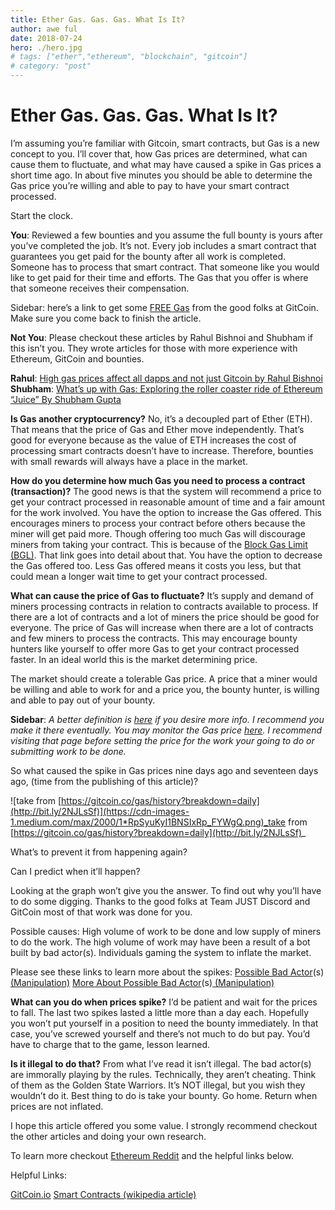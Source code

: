 ```yaml
---
title: Ether Gas. Gas. Gas. What Is It?
author: awe ful
date: 2018-07-24
hero: ./hero.jpg
# tags: ["ether","ethereum", "blockchain", "gitcoin"]
# category: "post"
---
```


# Ether Gas. Gas. Gas. What Is It?

I’m assuming you’re familiar with Gitcoin, smart contracts, but Gas is a new concept to you. I’ll cover that, how Gas prices are determined, what can cause them to fluctuate, and what may have caused a spike in Gas prices a short time ago. In about five minutes you should be able to determine the Gas price you’re willing and able to pay to have your smart contract processed.

Start the clock.

**You**: Reviewed a few bounties and you assume the full bounty is yours after you’ve completed the job. It’s not. Every job includes a smart contract that guarantees you get paid for the bounty after all work is completed. Someone has to process that smart contract. That someone like you would like to get paid for their time and efforts. The Gas that you offer is where that someone receives their compensation.

Sidebar: here’s a link to get some [FREE Gas](http://bit.ly/2LAJ4zX) from the good folks at GitCoin. Make sure you come back to finish the article.

**Not You**: Please checkout these articles by Rahul Bishnoi and Shubham if this isn’t you. They wrote articles for those with more experience with Ethereum, GitCoin and bounties.

**Rahul**: [High gas prices affect all dapps and not just Gitcoin by Rahul Bishnoi](http://bit.ly/2LxYyot)
**Shubham**: [What’s up with Gas: Exploring the roller coaster ride of Ethereum “Juice” By Shubham Gupta](http://bit.ly/2LuSkpp)

**Is Gas another cryptocurrency?** No, it’s a decoupled part of Ether (ETH). That means that the price of Gas and Ether move independently. That’s good for everyone because as the value of ETH increases the cost of processing smart contracts doesn’t have to increase. Therefore, bounties with small rewards will always have a place in the market.

**How do you determine how much Gas you need to process a contract (transaction)?** The good news is that the system will recommend a price to get your contract processed in reasonable amount of time and a fair amount for the work involved. You have the option to increase the Gas offered. This encourages miners to process your contract before others because the miner will get paid more. Though offering too much Gas will discourage miners from taking your contract. This is because of the [Block Gas Limit (BGL)](http://bit.ly/2NHhVbV). That link goes into detail about that. You have the option to decrease the Gas offered too. Less Gas offered means it costs you less, but that could mean a longer wait time to get your contract processed.

**What can cause the price of Gas to fluctuate?** It’s supply and demand of miners processing contracts in relation to contracts available to process. If there are a lot of contracts and a lot of miners the price should be good for everyone. The price of Gas will increase when there are a lot of contracts and few miners to process the contracts. This may encourage bounty hunters like yourself to offer more Gas to get your contract processed faster. In an ideal world this is the market determining price.

The market should create a tolerable Gas price. A price that a miner would be willing and able to work for and a price you, the bounty hunter, is willing and able to pay out of your bounty.

**Sidebar**: _A better definition is [here](https://ethereum.stackexchange.com/questions/3/what-is-meant-by-the-term-gas) if you desire more info. I recommend you make it there eventually. You may monitor the Gas price [here](https://ethgasstation.info/). I recommend visiting that page before setting the price for the work your going to do or submitting work to be done._

So what caused the spike in Gas prices nine days ago and seventeen days ago, (time from the publishing of this article)?

![take from [https://gitcoin.co/gas/history?breakdown=daily](http://bit.ly/2NJLsSf)](https://cdn-images-1.medium.com/max/2000/1*RpSyuKyI1BNSIxRp_FYWgQ.png)_take from [https://gitcoin.co/gas/history?breakdown=daily](http://bit.ly/2NJLsSf)_

What’s to prevent it from happening again?

Can I predict when it’ll happen?

Looking at the graph won’t give you the answer. To find out why you’ll have to do some digging. Thanks to the good folks at Team JUST Discord and GitCoin most of that work was done for you.

Possible causes:
High volume of work to be done and low supply of miners to do the work. The high volume of work may have been a result of a bot built by bad actor(s). Individuals gaming the system to inflate the market.

Please see these links to learn more about the spikes:
[Possible Bad Actor](http://bit.ly/2NHvd8t)(s)[ (Manipulation)](http://bit.ly/2NHvd8t)
[More About Possible Bad Actor](http://bit.ly/2NDX1ui)(s)[ (Manipulation)](http://bit.ly/2NDX1ui)

**What can you do when prices spike?** I’d be patient and wait for the prices to fall. The last two spikes lasted a little more than a day each. Hopefully you won’t put yourself in a position to need the bounty immediately. In that case, you’ve screwed yourself and there’s not much to do but pay. You’d have to charge that to the game, lesson learned.

**Is it illegal to do that?** From what I’ve read it isn’t illegal. The bad actor(s) are immorally playing by the rules. Technically, they aren’t cheating. Think of them as the Golden State Warriors. It’s NOT illegal, but you wish they wouldn’t do it. Best thing to do is take your bounty. Go home. Return when prices are not inflated.

I hope this article offered you some value. I strongly recommend checkout the other articles and doing your own research.

To learn more checkout [Ethereum Reddit](https://www.reddit.com/r/ethereum/) and the helpful links below.

Helpful Links:

[GitCoin.io](http://bit.ly/2LA5K3j)
[Smart Contracts (wikipedia article)](http://bit.ly/2LwhCTT)

